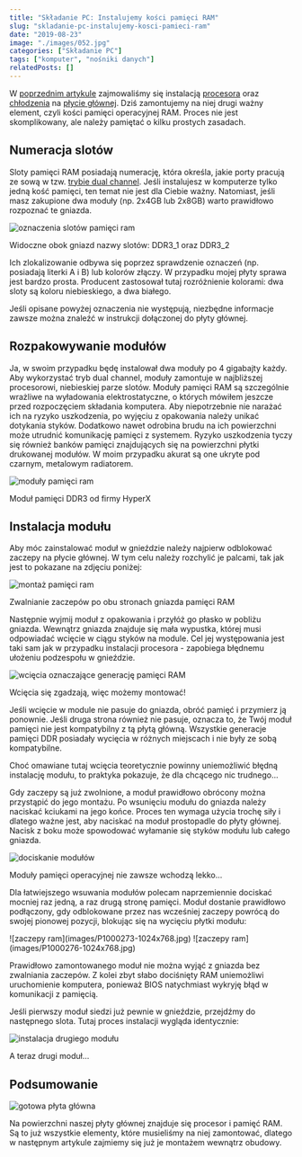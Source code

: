 ```yaml
---
title: "Składanie PC: Instalujemy kości pamięci RAM"
slug: "skladanie-pc-instalujemy-kosci-pamieci-ram"
date: "2019-08-23"
image: "./images/052.jpg"
categories: ["Składanie PC"]
tags: ["komputer", "nośniki danych"]
relatedPosts: []
---
```


W [poprzednim artykule](/skladanie-pc-montaz-procesora-i-chlodzenia) zajmowaliśmy się instalacją [procesora](/procesory) oraz [chłodzenia](/chlodzenie-komputera) na [płycie głównej](/plyty-glowne-czesc-1). Dziś zamontujemy na niej drugi ważny element, czyli kości pamięci operacyjnej RAM. Proces nie jest skomplikowany, ale należy pamiętać o kilku prostych zasadach.

## Numeracja slotów

Sloty pamięci RAM posiadają numerację, która określa, jakie porty pracują ze sową w tzw. [trybie dual channel](/pamieci-ram). Jeśli instalujesz w komputerze tylko jedną kość pamięci, ten temat nie jest dla Ciebie ważny. Natomiast, jeśli masz zakupione dwa moduły (np. 2x4GB lub 2x8GB) warto prawidłowo rozpoznać te gniazda.

![oznaczenia slotów pamięci ram](images/P1000267-1024x768.jpg)

<ImageDescription>Widoczne obok gniazd nazwy slotów: DDR3_1 oraz DDR3_2</ImageDescription>

Ich zlokalizowanie odbywa się poprzez sprawdzenie oznaczeń (np. posiadają literki A i B) lub kolorów złączy. W przypadku mojej płyty sprawa jest bardzo prosta. Producent zastosował tutaj rozróżnienie kolorami: dwa sloty są koloru niebieskiego, a dwa białego.

<InfoBlock>Jeśli opisane powyżej oznaczenia nie występują, niezbędne informacje zawsze można znaleźć w instrukcji dołączonej do płyty głównej.</InfoBlock>

## Rozpakowywanie modułów

Ja, w swoim przypadku będę instalował dwa moduły po 4 gigabajty każdy. Aby wykorzystać tryb dual channel, moduły zamontuje w najbliższej procesorowi, niebieskiej parze slotów. Moduły pamięci RAM są szczególnie wrażliwe na wyładowania elektrostatyczne, o których mówiłem jeszcze przed rozpoczęciem składania komputera. Aby niepotrzebnie nie narażać ich na ryzyko uszkodzenia, po wyjęciu z opakowania należy unikać dotykania styków. Dodatkowo nawet odrobina brudu na ich powierzchni może utrudnić komunikację pamięci z systemem. Ryzyko uszkodzenia tyczy się również banków pamięci znajdujących się na powierzchni płytki drukowanej modułów. W moim przypadku akurat są one ukryte pod czarnym, metalowym radiatorem.

![moduły pamięci ram](images/P1000266-1024x768.jpg)

<ImageDescription>Moduł pamięci DDR3 od firmy HyperX</ImageDescription>

## Instalacja modułu

Aby móc zainstalować moduł w gnieździe należy najpierw odblokować zaczepy na płycie głównej. W tym celu należy rozchylić je palcami, tak jak jest to pokazane na zdjęciu poniżej:

![montaż pamięci ram](images/P1000269-1024x768.jpg)

<ImageDescription>Zwalnianie zaczepów po obu stronach gniazda pamięci RAM</ImageDescription>

Następnie wyjmij moduł z opakowania i przyłóż go płasko w pobliżu gniazda. Wewnątrz gniazda znajduje się mała wypustka, której musi odpowiadać wcięcie w ciągu styków na module. Cel jej występowania jest taki sam jak w przypadku instalacji procesora - zapobiega błędnemu ułożeniu podzespołu w gnieździe.

![wcięcia oznaczające generację pamięci RAM](images/P1000270-1024x768.jpg)

<ImageDescription>Wcięcia się zgadzają, więc możemy montować!</ImageDescription>

Jeśli wcięcie w module nie pasuje do gniazda, obróć pamięć i przymierz ją ponownie. Jeśli druga strona również nie pasuje, oznacza to, że Twój moduł pamięci nie jest kompatybilny z tą płytą główną. Wszystkie generacje pamięci DDR posiadały wycięcia w różnych miejscach i nie były ze sobą kompatybilne.

<WarningBlock>Choć omawiane tutaj wcięcia teoretycznie powinny uniemożliwić błędną instalację modułu, to praktyka pokazuje, że dla chcącego nic trudnego...</WarningBlock>

Gdy zaczepy są już zwolnione, a moduł prawidłowo obrócony można przystąpić do jego montażu. Po wsunięciu modułu do gniazda należy naciskać kciukami na jego końce. Proces ten wymaga użycia trochę siły i dlatego ważne jest, aby naciskać na moduł prostopadle do płyty głównej. Nacisk z boku może spowodować wyłamanie się styków modułu lub całego gniazda.

![dociskanie modułów](images/P1000274-1024x768.jpg)

<ImageDescription>Moduły pamięci operacyjnej nie zawsze wchodzą lekko...</ImageDescription>

Dla łatwiejszego wsuwania modułów polecam naprzemiennie dociskać mocniej raz jedną, a raz drugą stronę pamięci. Moduł dostanie prawidłowo podłączony, gdy odblokowane przez nas wcześniej zaczepy powrócą do swojej pionowej pozycji, blokując się na wycięciu płytki modułu:

<Gallery>
![zaczepy ram](images/P1000273-1024x768.jpg)
![zaczepy ram](images/P1000276-1024x768.jpg)
</Gallery>

Prawidłowo zamontowanego moduł nie można wyjąć z gniazda bez zwalniania zaczepów. Z kolei zbyt słabo dociśnięty RAM uniemożliwi uruchomienie komputera, ponieważ BIOS natychmiast wykryję błąd w komunikacji z pamięcią.

Jeśli pierwszy moduł siedzi już pewnie w gnieździe, przejdźmy do następnego slota. Tutaj proces instalacji wygląda identycznie:

![instalacja drugiego modułu](images/P1000278-1024x768.jpg)

<ImageDescription>A teraz drugi moduł...</ImageDescription>

## Podsumowanie

![gotowa płyta główna](images/P1000283-1024x768.jpg)

Na powierzchni naszej płyty głównej znajduje się procesor i pamięć RAM. Są to już wszystkie elementy, które musieliśmy na niej zamontować, dlatego w następnym artykule zajmiemy się już je montażem wewnątrz obudowy.

<AssemblingPcFooter nextPost='/skladanie-pc-montaz-zasilacza-i-plyty-glownej'/>

